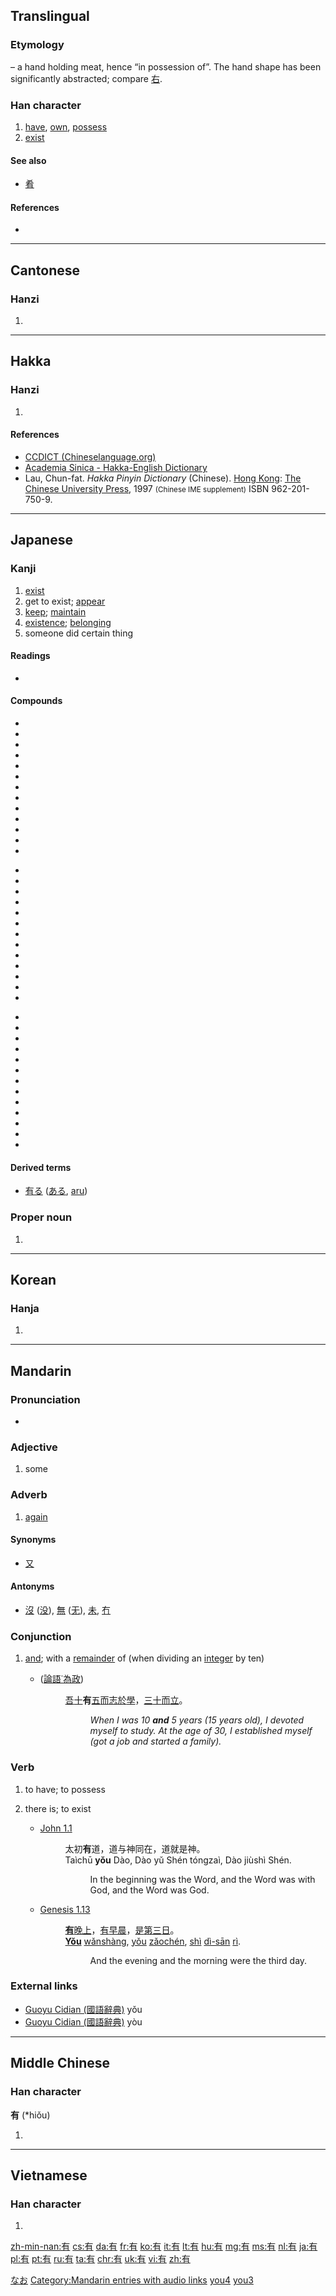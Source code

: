 ==Translingual==
{{stroke order|type=animate}}

===Etymology===
{{Han compound|又|t1=hand|肉|alt2=⺼|t2=meat|ls=ic}} – a hand holding meat, hence “in possession of”. The hand shape has been significantly abstracted; compare [[右]].

===Han character===
{{Han char|rn=74|rad=月|as=02|sn=6|four=4022<sub>7</sub>|canj=大月 (KB)|ids=⿱[[𠂇]][[月]]}}

# [[have]], [[own]], [[possess]]
# [[exist]]

====See also====
* [[肴]] <!-- unrelated etymologically, but current form similar -->

====References====
* {{Han ref|kx=0504.200|dkj=14332|dj=0880.020|hdz=32041.050|uh=6709|ud=26377|bh=A6B3|bd=42675}}

----

==Cantonese==

===Hanzi===
{{yue-hanzi|jyut=[[jau5]], [[jau6]]|y=yau5, yau6}}

# {{defn|lang=yue|sort=月02}}

----

==Hakka==

===Hanzi===
{{hak-hanzi|poj=[[yu]] (yu<sup>1</sup>)|gd=ju<sup>1</sup> [Meixian], ziu<sup>1</sup>, ziu<sup>3</sup> [Hailu], ju<sup>1</sup>, ju<sup>3</sup> [Siyan], ju<sup>1</sup>, ju<sup>3</sup>, jiu<sup>1</sup>, jiu<sup>3</sup> [Bao'an], jiu<sup>1</sup> [Dongguan], ju<sup>1</sup>, ju<sup>3</sup>, jiu<sup>2</sup> [Kwangtung]|hpy=yiu1}}

# {{defn|lang=hak|sort=月02}}

====References====
*[http://www.chineselanguage.org/dictionaries/?mode=view&module=chardict&query=%E6%9C%89 CCDICT (Chineselanguage.org)]
*[http://minhakka.ling.sinica.edu.tw/bkg/hakyin/search.php?DETAIL=1&LIMIT=id=58449&dbname=su_tian_1&graph=2 Academia Sinica - Hakka-English Dictionary]
*Lau, Chun-fat. ''Hakka Pinyin Dictionary'' (Chinese). [[Hong Kong]]: [[w:Chinese University of Hong Kong|The Chinese University Press]], 1997 <small>(Chinese IME supplement)</small> ISBN 962-201-750-9.

----

==Japanese==
{{stroke order|type=janimate}}

===Kanji===
{{ja-kanji|grade=3|rs=月02}}

# [[exist]]
# get to exist; [[appear]]
# [[keep]]; [[maintain]]
# [[existence]]; [[belonging]]
# someone did certain thing

====Readings====
* {{ja-readings|kanon=[[ゆう]] ([[yū]])|goon=[[う]] ([[u]])|kun=[[ある]] ([[aru]]), [[もつ]] ([[motsu]]), [[たもつ]] ([[tamotsu]])|nadzuke=[[あり]] (''ari''), [[すみ]] (''sumi''), [[たもつ]] (''tamotsu''), [[とお]] (''tō''), [[とも]] (''tomo''), [[なお]] (''nao''), [[なり]] (''nari''), [[みち]] (''michi''), [[もち]] (''mochi''), [[り]] (''ri'')}}

====Compounds====
{{top3}}
* {{l|ja|sc=Jpan|有余|tr=ゆうよ, yūyo}}
* {{l|ja|sc=Jpan|有明|tr=ありあけ, ariake}}
* {{l|ja|sc=Jpan|有意|tr=ゆうい, yūi}}
* {{l|ja|sc=Jpan|有為|tr=ゆうい, yūi}}
* {{l|ja|sc=Jpan|有卦|tr=うけ, uke}}
* {{l|ja|sc=Jpan|有職|tr=ゆうしょく, yūshoku}}
* {{l|ja|sc=Jpan|有識|tr=ゆうしき, yūshiki}}
* {{l|ja|sc=Jpan|有象無象|tr=うぞうむぞう, uzōmuzō}}
* {{l|ja|sc=Jpan|有益|tr=ゆうえき, yūeki}}
* {{l|ja|sc=Jpan|有縁|tr=ゆうえん, yūen}}
* {{l|ja|sc=Jpan|有休|tr=ゆうきゅう, yūkyū}}
* {{l|ja|sc=Jpan|有窮|tr=ゆうきゅう, yūkyū}}
* {{l|ja|sc=Jpan|有功|tr=ゆうこう, yūkō}}
{{mid3}}
* {{l|ja|sc=Jpan|有頂天|tr=うちょうてん, uchōten}}
* {{l|ja|sc=Jpan|有徳|tr=ゆうとく, yūtoku}}
* {{l|ja|sc=Jpan|有名無実|tr=ゆうめいむじつ, yūmeimujitsu}}
* {{l|ja|sc=Jpan|有無|tr=うむ, umu}}
* {{l|ja|sc=Jpan|有耶無耶|tr=うやむや, uyamuya}}
* {{l|ja|sc=Jpan|有事|tr=ゆうじ, yūji}}
* {{l|ja|sc=Jpan|有能|tr=ゆうのう, yūnō}}
* {{l|ja|sc=Jpan|有機|tr=ゆうき, yūki}}
* {{l|ja|sc=Jpan|有識者|tr=ゆうしきしゃ, yūshikisha}}
* {{l|ja|sc=Jpan|有終|tr=ゆうしゅう, yūshū}}
* {{l|ja|sc=Jpan|有情|tr=ゆうじょう, yūjō}}
* {{l|ja|sc=Jpan|有色|tr=ゆうしょく, yūshoku}}
* {{l|ja|sc=Jpan|有身|tr=ゆうしん, yūshin}}
{{mid3}}
* {{l|ja|sc=Jpan|有限|tr=ゆうげん, yūgen}}
* {{l|ja|sc=Jpan|有恒|tr=ゆうこう, yūkō}}
* {{l|ja|sc=Jpan|有効|tr=ゆうこう, yūkō}}
* {{l|ja|sc=Jpan|有司|tr=ゆうし, yūshi}}
* {{l|ja|sc=Jpan|有数|tr=ゆうすう, yūsū}}
* {{l|ja|sc=Jpan|有職故実|tr=ゆうそくこじつ, yūsokukojitsu}}
* {{l|ja|sc=Jpan|有望|tr=ゆうぼう, yūbō}}
* {{l|ja|sc=Jpan|有名|tr=ゆうめい, yūmei}}
* {{l|ja|sc=Jpan|有徳人|tr=ゆうとくじん, yūtokujin}}
* {{l|ja|sc=Jpan|有用|tr=ゆうよう, yūyō}}
* {{l|ja|sc=Jpan|有利|tr=ゆうり, yūri}}
* {{l|ja|sc=Jpan|有理|tr=ゆうり, yūri}}
* {{l|ja|sc=Jpan|有理数|tr=ゆうりすう, yūrisū}}
{{bottom}}

====Derived terms====
* [[有る]] ([[ある]], [[aru]])

===Proper noun===
{{ja-pos|k|proper|hira=なお|rom=Nao}}

# {{given name|female|lang=ja}}

[[Category:Japanese female given names|なお]]

----

==Korean==

===Hanja===
{{ko-hanja|hangeul=유|eumhun=[[있다]] (Itta)|rv=yu|mr=yu|y=yu}}

# {{defn|lang=ko|sort=月02}}

----

==Mandarin==
{{zh-hanzi|[[有]]}}

===Pronunciation===
* {{audio|zh-yǒu.ogg|audio}}

===Adjective===
{{cmn-adj|ts|pin=yǒu|pint=you3|rs=月02}}

# {{context|Beginning Mandarin|lang=cmn|sc=Hant|sort=月02}} some

===Adverb===
{{cmn-adv|ts|pin=yòu|pint=you4|rs=月02}}

# {{context|archaic|lang=cmn|sc=Hant|sort=月02}} [[again]]

====Synonyms====
* [[又]]

====Antonyms====
* [[沒]] ([[没]]), [[無]] ([[无]]), [[未]],  [[冇]]

===Conjunction===
{{cmn-con|ts|pin=yòu|pint=you4|rs=月02}}

# {{context|archaic|lang=cmn|sc=Hant|sort=月02}} [[and]]; with a [[remainder]] of (when dividing an [[integer]] by ten)
#* {{RQ:Confucius}} ([[:zh:s:論語#為政第二|論語˙為政]])
#*: [[吾]][[十]]'''有'''[[五]][[而]][[志]][[於]][[學]]，[[三]][[十]][[而]][[立]]。
#*:: ''When I was 10 '''and''' 5 years (15 years old), I devoted myself to study.  At the age of 30, I established myself (got a job and started a family).''

===Verb===
{{cmn-verb|ts|pin=yǒu|pint=you3|rs=月02}}

# {{context|Beginning Mandarin|lang=cmn|sc=Hant|sort=月02}} to have; to possess
# {{context|Beginning Mandarin|lang=cmn|sc=Hant|sort=月02}} there is; to exist
#* [http://wordproject.org/multi/bi_en_cn_py.htm John 1.1]
#*: 太初'''有'''道，道与神同在，道就是神。
#*: Taìchū '''yǒu''' Dào, Dào yǔ Shén tóngzaì, Dào jiùshì Shén.
#*:: In the beginning was the Word, and the Word was with God, and the Word was God. 
#* [http://wordproject.org/multi/bi_en_cn_py.htm Genesis 1.13]
#*: '''[[有]]'''[[晚上]]，[[有]][[早晨]]，[[是]][[第三]][[日]]。
#*: '''[[yǒu|Yǒu]]''' [[wǎnshàng]], [[yǒu]] [[zǎochén]], [[shì]] [[dì-sān]] [[rì]].
#*:: And the evening and the morning were the third day.

===External links===
* [http://140.111.34.46/cgi-bin/dict/GetContent.cgi?Database=dict&DocNum=147625&GraphicWord=yes&QueryString=%A6%B3$ Guoyu Cidian (國語辭典)] yǒu
* [http://140.111.34.46/cgi-bin/dict/GetContent.cgi?Database=dict&DocNum=148175&GraphicWord=yes&QueryString=%A6%B3$ Guoyu Cidian (國語辭典)] yòu

[[Category:Mandarin entries with audio links]]
[[Category:Mandarin archaic terms in simplified script|you4]]
[[Category:cmn:Beginning Mandarin in simplified script|you3]]

----

==Middle Chinese==

===Han character===
'''有''' (*hiǒu)<!--asterisk indicates that this is a reconstructed pronunciation-->

# {{defn|lang=zhx-mid|sort=月02}}

----

==Vietnamese==

===Han character===
{{vi-hantu|[[hữu]], [[hỡi]], [[hơi]]|rs=月02}}

# {{defn|lang=vi|sort=月02}}

[[zh-min-nan:有]]
[[cs:有]]
[[da:有]]
[[fr:有]]
[[ko:有]]
[[it:有]]
[[lt:有]]
[[hu:有]]
[[mg:有]]
[[ms:有]]
[[nl:有]]
[[ja:有]]
[[pl:有]]
[[pt:有]]
[[ru:有]]
[[ta:有]]
[[chr:有]]
[[uk:有]]
[[vi:有]]
[[zh:有]]